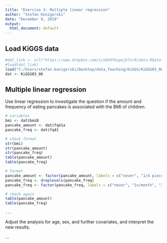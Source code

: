 ```yaml
---
title: "Exercise 3: Multiple linear regression"
author: "Stefan Konigorski"
date: "December 9, 2019"
output:
  html_document: default
---
```


## Load KiGGS data

```r
#dat_link <- url("https://www.dropbox.com/s/nbh0f6upejh7nr8/data.RData?dl=1")
#load(dat_link)
load("C:/Users/stefan.konigorski/Desktop/data_Teaching/KiGGS/KiGGS03_06.RData")
dat <- KiGGS03_06
```

## Multiple linear regression

Use linear regression to investigate the question if the amount and frequency of eating pancakes is associated with the BMI of children.

```r
# variables
bmi <- dat$bmiB
pancake_amount <- dat$fq41a
pancake_freq <- dat$fq41

# check format
str(bmi)
str(pancake_amount)
str(pancake_freq)
table(pancake_amount)
table(pancake_freq)

# format
pancake_amount <- factor(pancake_amount, labels = c("never", "1/4 piece or less", "1/2 piece", "1 piece", "2 pieces", "3 pieces or more"))
pancake_freq <- droplevels(pancake_freq)
pancake_freq <- factor(pancake_freq, labels = c("never", "1x/month", "2-3x/month", "1-2x/week", "3-4x/week", "5-6x/week", "1x/day", "2-3x/day", "4-5x/day"))

# check again
table(pancake_amount)
table(pancake_freq)

...
```

Adjust the analysis for age, sex, and further covariates, and interpret the new results.

...
